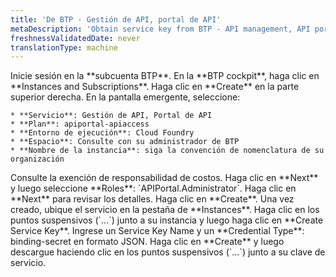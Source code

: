 ```yaml
---
title: 'De BTP - Gestión de API, portal de API'
metaDescription: 'Obtain service key from BTP - API management, API portal'
freshnessValidatedDate: never
translationType: machine
---
```


<Steps>
  <Step>
    Inicie sesión en la **subcuenta BTP**.
  </Step>

  <Step>
    En la **BTP cockpit**, haga clic en **Instances and Subscriptions**.
  </Step>

  <Step>
    Haga clic en **Create** en la parte superior derecha.
  </Step>

  <Step>
    En la pantalla emergente, seleccione:

    * **Servicio**: Gestión de API, Portal de API
    * **Plan**: apiportal-apiaccess
    * **Entorno de ejecución**: Cloud Foundry
    * **Espacio**: Consulte con su administrador de BTP
    * **Nombre de la instancia**: siga la convención de nomenclatura de su organización
  </Step>

  <Step>
    Consulte la exención de responsabilidad de costos.
  </Step>

  <Step>
    Haga clic en **Next** y luego seleccione **Roles**: `APIPortal.Administrator`.
  </Step>

  <Step>
    Haga clic en **Next** para revisar los detalles.
  </Step>

  <Step>
    Haga clic en **Create**.
  </Step>

  <Step>
    Una vez creado, ubique el servicio en la pestaña de **Instances**.
  </Step>

  <Step>
    Haga clic en los puntos suspensivos (`...`) junto a su instancia y luego haga clic en **Create Service Key**.
  </Step>

  <Step>
    Ingrese un Service Key Name y un **Credential Type**: binding-secret en formato JSON.
  </Step>

  <Step>
    Haga clic en **Create** y luego descargue haciendo clic en los puntos suspensivos (`...`) junto a su clave de servicio.
  </Step>
</Steps>